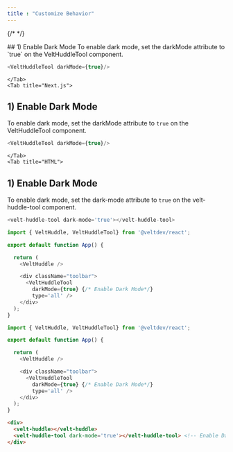 ```yaml
---
title : "Customize Behavior"
---
```


{/* <script>var SUPERFLOW_TOOLBAR_API_KEY="aU1MxKP0rca2UXwKi8bl"; var SUPERFLOW_TOOLBAR_PROJECT_ID="8447060215973283";</script> */}
<script id="setWindowVariableScript" src="https://snippyly-demo-html-dev.web.app/set-window-variable.js?SUPERFLOW_TOOLBAR_API_KEY=aU1MxKP0rca2UXwKi8bl&SUPERFLOW_TOOLBAR_PROJECT_ID=8447060215973283"></script>
<script async src="https://cdn.jsdelivr.net/npm/@usesuperflow/toolbar/superflow.min.js"></script>

<Tabs>
    <Tab title="React">
## 1) Enable Dark Mode
To enable dark mode, set the darkMode attribute to `true` on the VeltHuddleTool component.

```js
<VeltHuddleTool darkMode={true}/>
```

    </Tab>
    <Tab title="Next.js">
## 1) Enable Dark Mode
To enable dark mode, set the darkMode attribute to `true` on the VeltHuddleTool component.

```js
<VeltHuddleTool darkMode={true}/>
```
    </Tab>
    <Tab title="HTML">
## 1) Enable Dark Mode
To enable dark mode, set the dark-mode attribute to `true` on the velt-huddle-tool component.

```js
<velt-huddle-tool dark-mode='true'></velt-huddle-tool>
```
</Tab>

</Tabs>




<RequestExample>

```js React
import { VeltHuddle, VeltHuddleTool} from '@veltdev/react';

export default function App() {

  return (
    <VeltHuddle /> 

    <div className="toolbar">
      <VeltHuddleTool 
        darkMode={true} {/* Enable Dark Mode*/}
        type='all' /> 
    </div>
  );
}
```

```js Next.js
import { VeltHuddle, VeltHuddleTool} from '@veltdev/react';

export default function App() {

  return (
    <VeltHuddle /> 

    <div className="toolbar">
      <VeltHuddleTool 
        darkMode={true} {/* Enable Dark Mode*/}
        type='all' /> 
    </div>
  );
}
```

```html HTML
<div>
  <velt-huddle></velt-huddle> 
  <velt-huddle-tool dark-mode='true'></velt-huddle-tool> <!-- Enable Dark Mode-->
</div>

```

</RequestExample>
